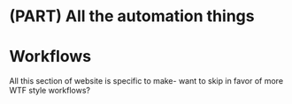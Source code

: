 # (PART) All the automation things {-} 

# Workflows {#workflow}

<!--[Link to original content](https://stat545.com/automation00_index.html)-->

All this section of website is specific to make- want to skip in favor of more WTF style workflows?